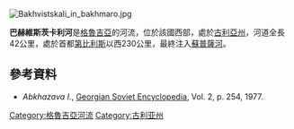 {{Citecheck|time=2021-04-13T12:04:09+00:00}}
[[Image:Bakhvistskali_in_bakhmaro.jpg|right]]
{{coord|41.9898|N|42.0632|E|display=title}}

'''巴赫維斯茨卡利河'''是[[格魯吉亞|格魯吉亞]]的河流，位於該國西部，處於[[古利亞州|古利亞州]]，河道全長42公里，處於首都[[第比利斯|第比利斯]]以西230公里，最終注入[[蘇普薩河|蘇普薩河]]。

==參考資料==
* ''Abkhazava I.'', [[Georgian_Soviet_Encyclopedia|Georgian Soviet Encyclopedia]], Vol. 2, p. 254, 1977. 

{{Georgia-geo-stub}}
[[Category:格魯吉亞河流|Category:格魯吉亞河流]]
[[Category:古利亚州|Category:古利亚州]]